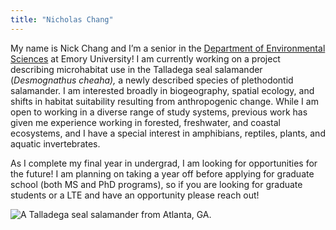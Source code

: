 ```yaml
---
title: "Nicholas Chang"
---
```


My name is Nick Chang and I'm a senior in the [Department of Environmental Sciences](envs.emory.edu) at Emory University! I am currently working on a project describing microhabitat use in the Talladega seal salamander (*Desmognathus cheaha),* a newly described species of plethodontid salamander. I am interested broadly in biogeography, spatial ecology, and shifts in habitat suitability resulting from anthropogenic change. While I am open to working in a diverse range of study systems, previous work has given me experience working in forested, freshwater, and coastal ecosystems, and I have a special interest in amphibians, reptiles, plants, and aquatic invertebrates.

As I complete my final year in undergrad, I am looking for opportunities for the future! I am planning on taking a year off before applying for graduate school (both MS and PhD programs), so if you are looking for graduate students or a LTE and have an opportunity please reach out!

![A Talladega seal salamander from Atlanta, GA.](images/Desmognathus_cheaha_2023-12-03.JPG)\
